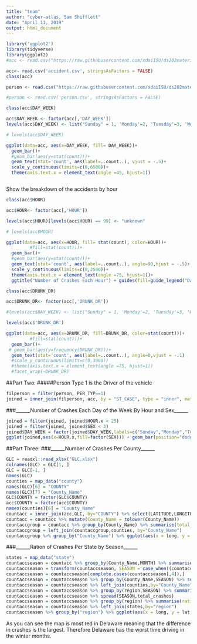 ```yaml
---
title: "team"
author: "cyber-atlas, Sam Shifflett"
date: "April 11, 2019"
output: html_document
---
```


```r
library('ggplot2')
library(tidyverse)
library(ggplot2)
#acc <- read.csv("https://raw.githubusercontent.com/xdaiISU/ds202materials/master/hwlabs/fars2017/accident.csv", stringsAsFactors = FALSE)

acc<- read.csv('accident.csv', stringsAsFactors = FALSE)
class(acc)

person <- read.csv("https://raw.githubusercontent.com/xdaiISU/ds202materials/master/hwlabs/fars2017/person.csv")

#person <- read.csv('person.csv', stringsAsFactors = FALSE)


```


```r
class(acc$DAY_WEEK)

acc$DAY_WEEK <- factor(acc[,'DAY_WEEK'])
levels(acc$DAY_WEEK) <- list("Sunday" = 1, 'Monday'=2, 'Tuesday'=3, 'Wednesday'=4, 'Thursday'=5, 'Friday'=6, 'Saturday'=7)

# levels(acc$DAY_WEEK)

ggplot(data=acc, aes(x=DAY_WEEK, fill= DAY_WEEK))+
  geom_bar()+
  #geom_bar(aes(y=stat(count)))+
  geom_text(stat='count', aes(label=..count..), vjust = -.5)+
  scale_y_continuous(limits=c(0,6500))+
  theme(axis.text.x = element_text(angle =45, hjust=1))



```


Show the breakdown of the accidents by hour

```r
class(acc$HOUR)

acc$HOUR<- factor(acc[,'HOUR'])

levels(acc$HOUR)[levels(acc$HOUR) == 99] <- "unknown"

# levels(acc$HOUR)

ggplot(data=acc, aes(x=HOUR, fill= stat(count), color=HOUR))+
         #fill=stat(count)))+
  geom_bar()+
  #geom_bar(aes(y=stat(count)))+
  geom_text(stat='count', aes(label=..count..), angle=90,hjust = -.5)+
  scale_y_continuous(limits=c(0,2500))+
  theme(axis.text.x = element_text(angle =75, hjust=1))+
  ggtitle("Number of Crashes Each Hour") + guides(fill=guide_legend("Days of the Month"))
```



```r

class(acc$DRUNK_DR)

acc$DRUNK_DR<- factor(acc[,'DRUNK_DR'])

#levels(acc$DAY_WEEK) <- list("Sunday" = 1, 'Monday'=2, 'Tuesday'=3, 'Wednesday'=4, 'Thursday'=5, 'Friday'=6, 'Saturday'=7)

levels(acc$'DRUNK_DR')

ggplot(data=acc, aes(x=DRUNK_DR, fill=DRUNK_DR, color=stat(count)))+
         #fill=stat(count)))+
  geom_bar()+
 # geom_bar(aes(y=frequency(DRUNK_DR)))+
  geom_text(stat='count', aes(label=..count..), angle=0,vjust = -.1)
  #scale_y_continuous(limits=c(0,3000))
  #theme(axis.text.x = element_text(angle =75, hjust=1))
  #facet_wrap(~DRUNK_DR)


```

##Part Two:
#####Person Type 1 is the Driver of the vehicle
```r
filperson = filter(person, PER_TYP==1)
joined = inner_join(filperson, acc, by = "ST_CASE", type = "inner", match = "all")
```
###______Number of Crashes Each Day of the Week By Hour and Sex______
```r
joined = filter(joined, joined$HOUR.x < 25)
joined = filter(joined, joined$SEX < 3)
joined$DAY_WEEK = factor(joined$DAY_WEEK,labels=c("Sunday","Monday","Tuesday","Wednesday","Thursday","Friday","Saturday"))
ggplot(joined,aes(x=HOUR.x,fill=factor(SEX))) + geom_bar(position="dodge") + facet_wrap(joined$DAY_WEEK) + xlab("Hour of the Day") + ylab("Number of Crashes") + ggtitle("Number of Crashes Each Day of the Week by Hour and Sex") + guides(fill=guide_legend("SEX")) + scale_fill_discrete(name = "SEX", labels = c("Male","Female"))
```

##Part Three:
###______Number of Crashes Per County______
```r
GLC = readxl::read_xlsx("GLC.xlsx")
colnames(GLC) = GLC[1, ] 
GLC = GLC[-1, ]
names(GLC)
counties = map_data("county")
names(GLC)[6] = "COUNTY"
names(GLC)[7] = "County_Name"
GLC$COUNTY = factor(GLC$COUNTY)
acc$COUNTY = factor(acc$COUNTY)
names(counties)[6] = "County_Name"
countacc = inner_join(acc,GLC, by="COUNTY") %>% select(LATITUDE,LONGITUD,COUNTY,"County_Name",DAY,MONTH,YEAR,HOUR,"State Name")
countacc = countacc %>% mutate(County_Name = tolower(County_Name))
countaccgroup = countacc %>% group_by(County_Name) %>% summarise(total_crashes = n())
countaccgroup = left_join(countaccgroup,counties, by="County_Name")
countaccgroup %>% group_by("County_Name") %>% ggplot(aes(x = long, y = lat,fill=total_crashes)) + geom_polygon(aes(group=group)) + ggtitle("Crashes Per County")  + guides(fill=guide_legend("Total Crashes")) + scale_fill_continuous(low="white",high = ("red"))
```

###______Ration of Crashes Per State by Season______
```r
states = map_data("state")
countaccseason = countacc %>% group_by(County_Name,MONTH) %>% summarise(total_crashes=n())
countaccseason = transform(countaccseason, SEASON = case_when((countaccseason$MONTH >= 11 | countaccseason$MONTH <= 3) ~ "WINTER", (countaccseason$MONTH >= 5 & countaccseason$MONTH <= 8) ~ "SUMMER"))
countaccseason = countaccseason[complete.cases(countaccseason[,4]),]
countaccseason = countaccseason %>% group_by(County_Name,SEASON) %>% summarise(total_crash = sum(total_crashes))  
countaccseason = countaccseason %>% left_join(counties,by="County_Name")
countaccseason = countaccseason %>% group_by(region,SEASON) %>% summarise(total_crashes=sum(total_crash))
countaccseason = countaccseason %>% spread(SEASON,total_crashes)
countaccseason = countaccseason %>% group_by(region) %>% summarise(ratioSUMbyWINT = SUMMER/WINTER)
countaccseason = countaccseason %>% left_join(states,by="region")
countaccseason %>% group_by("region") %>% ggplot(aes(x = long, y = lat,fill=ratioSUMbyWINT)) + geom_polygon(aes(group=group)) + ggtitle("Ratio of Total Crashes Per State (Summer/Winter)")  + guides(fill=guide_legend("Crash Percentage")) + scale_fill_continuous(low="red",high = ("white"))
```

As you can see the map is most red in Delaware meaning that the difference in crashes is the largest. Therefore Delaware has the worst time driving in the winter months.







